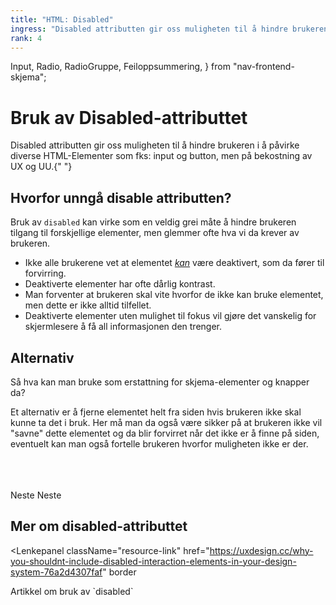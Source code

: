 ```yaml
---
title: "HTML: Disabled"
ingress: "Disabled attributten gir oss muligheten til å hindre brukeren i å påvirke diverse HTML-Elementer som fks: input og button, men på bekostning av UX og UU."
rank: 4
---
```


  Input,
  Radio,
  RadioGruppe,
  Feiloppsummering,
} from "nav-frontend-skjema";

# Bruk av Disabled-attributtet

<Ingress>
  Disabled attributten gir oss muligheten til å hindre brukeren i å påvirke
  diverse HTML-Elementer som fks: input og button, men på bekostning av UX og
  UU.{" "}
</Ingress>

## Hvorfor unngå disable attributten?

Bruk av `disabled` kan virke som en veldig grei måte å hindre brukeren tilgang til forskjellige elementer, men glemmer ofte hva vi da krever av brukeren.

- Ikke alle brukerene vet at elementet <i><u>kan</u></i> være deaktivert, som da fører til forvirring.
- Deaktiverte elementer har ofte dårlig kontrast.
- Man forventer at brukeren skal vite hvorfor de ikke kan bruke elementet, men dette er ikke alltid tilfellet.
- Deaktiverte elementer uten mulighet til fokus vil gjøre det vanskelig for skjermlesere å få all informasjonen den trenger.

## Alternativ

Så hva kan man bruke som erstattning for skjema-elementer og knapper da?

Et alternativ er å fjerne elementet helt fra siden hvis brukeren ikke skal kunne ta det i bruk.
Her må man da også være sikker på at brukeren ikke vil "savne" dette elementet og da blir forvirret når det ikke er å finne på siden, eventuelt kan man også fortelle brukeren hvorfor muligheten ikke er der.

<br />

<DoDont className="placeholders__dodont">
  <Do>
    <RadioGruppe
      legend="Når ønsker du å reservere bord?"
      description="Lunsjservering er desverre ikke tilgjengelig grunnet ombygging av resturant."
    >
      <Radio label={"Frokost"} name="tid" />
      <Radio label={"Middag"} name="tid" />
    </RadioGruppe>
  </Do>
  <Dont>
    <RadioGruppe legend="Når ønsker du å reservere bord?">
      <Radio label={"Frokost"} name="tid" />
      <Radio label={"Lunsj"} name="tid" disabled />
      <Radio label={"Middag"} name="tid" />
    </RadioGruppe>
  </Dont>
</DoDont>

<br />

<br />

<DoDont className="placeholders__dodont">
  <Do>
    <Knapp className="doButton" type="hoved">
      Neste
    </Knapp>
    <Feiloppsummering
      className="botMargin"
      tittel="For å gå videre må du rette opp følgende:"
      feil={[
        { skjemaelementId: "1", feilmelding: "Du må oppgi et navn" },
        { skjemaelementId: "2", feilmelding: "Du må oppgi en adresse" },
      ]}
    />
  </Do>
  <Dont>
    <Knapp className="botMargin" type="hoved" disabled>
      Neste
    </Knapp>
  </Dont>
</DoDont>

<br />

## Mer om disabled-attributtet

<Lenkepanel
  className="resource-link"
  href="https://uxdesign.cc/why-you-shouldnt-include-disabled-interaction-elements-in-your-design-system-76a2d4307faf"
  border
>
  <Undertittel className="lenkepanel__heading">
    Artikkel om bruk av `disabled`
  </Undertittel>
</Lenkepanel>
